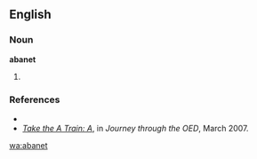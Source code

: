 ==English==

===Noun===
'''abanet'''

# {{alternative spelling of|[[abnet]]}}

===References===
*{{R:Webster 1913}}
*''[http://oedjourney.blogspot.com/2007_02_01_archive.html Take the A Train: A]'', in ''Journey through the OED'', March 2007.

[[wa:abanet]]